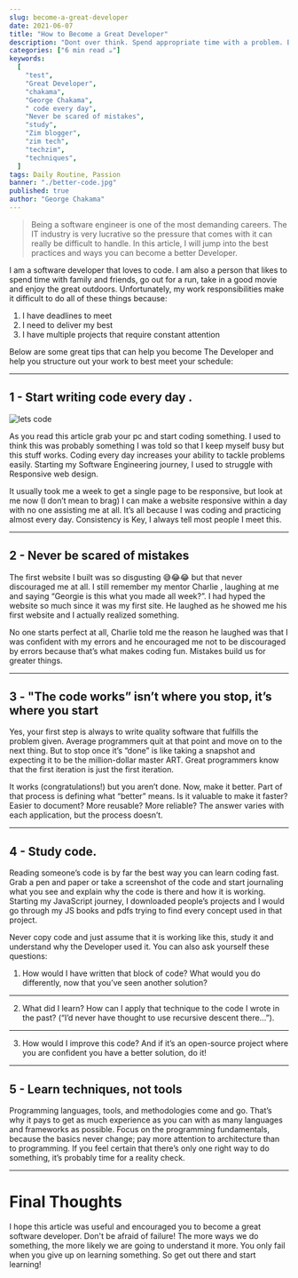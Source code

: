```yaml
---
slug: become-a-great-developer
date: 2021-06-07
title: "How to Become a Great Developer"
description: "Dont over think. Spend appropriate time with a problem. Before typing on the IDE, first solve the complete problem in your mind. Avoid jumping straightway to"
categories: ["6 min read ☕"]
keywords:
  [
    "test",
    "Great Developer",
    "chakama",
    "George Chakama",
    " code every day",
    "Never be scared of mistakes",
    "study",
    "Zim blogger",
    "zim tech",
    "techzim",
    "techniques",
  ]
tags: Daily Routine, Passion
banner: "./better-code.jpg"
published: true
author: "George Chakama"
---
```


> Being a software engineer is one of the most demanding careers. The IT industry is very lucrative so the pressure that comes with it can really be difficult to handle. In this article, I will jump into the best practices and ways you can become a better Developer.

I am a software developer that loves to code. I am also a person that likes to spend time with family and friends, go out for a run, take in a good movie and enjoy the great outdoors. Unfortunately, my work responsibilities make it difficult to do all of these things because:

1.  I have deadlines to meet
2.  I need to deliver my best
3.  I have multiple projects that require constant attention

Below are some great tips that can help you become The Developer and help you structure out your work to best meet your schedule:

---

## 1 - Start writing code every day .

![lets code](https://www.chakama.co.zw/images/hacker.gif)

As you read this article grab your pc and start coding something. I used to think this was probably something I was told so that I keep myself busy but this stuff works. Coding every day increases your ability to tackle problems easily. Starting my Software Engineering journey, I used to struggle with Responsive web design.

It usually took me a week to get a single page to be responsive, but look at me now (I don’t mean to brag) I can make a website responsive within a day with no one assisting me at all. It’s all because I was coding and practicing almost every day. Consistency is Key, I always tell most people I meet this.

---

## 2 - Never be scared of mistakes

The first website I built was so disgusting 😅😂😂 but that never discouraged me at all. I still remember my mentor Charlie , laughing at me and saying “Georgie is this what you made all week?”. I had hyped the website so much since it was my first site. He laughed as he showed me his first website and I actually realized something.

No one starts perfect at all, Charlie told me the reason he laughed was that I was confident with my errors and he encouraged me not to be discouraged by errors because that’s what makes coding fun. Mistakes build us for greater things.

---

## 3 - "The code works” isn’t where you stop, it’s where you start

Yes, your first step is always to write quality software that fulfills the problem given. Average programmers quit at that point and move on to the next thing. But to stop once it’s “done” is like taking a snapshot and expecting it to be the million-dollar master ART. Great programmers know that the first iteration is just the first iteration.

It works (congratulations!) but you aren’t done. Now, make it better. Part of that process is defining what “better” means. Is it valuable to make it faster? Easier to document? More reusable? More reliable? The answer varies with each application, but the process doesn’t.

---

## 4 - Study code.

Reading someone’s code is by far the best way you can learn coding fast. Grab a pen and paper or take a screenshot of the code and start journaling what you see and explain why the code is there and how it is working. Starting my JavaScript journey, I downloaded people’s projects and I would go through my JS books and pdfs trying to find every concept used in that project.

Never copy code and just assume that it is working like this, study it and understand why the Developer used it. You can also ask yourself these questions:

1.  How would I have written that block of code? What would you do differently, now that you’ve seen another solution?

---

2.  What did I learn? How can I apply that technique to the code I wrote in the past? (“I’d never have thought to use recursive descent there…”).

---

3.  How would I improve this code? And if it’s an open-source project where you are confident you have a better solution, do it!

---

## 5 - Learn techniques, not tools

Programming languages, tools, and methodologies come and go. That’s why it pays to get as much experience as you can with as many languages and frameworks as possible. Focus on the programming fundamentals, because the basics never change; pay more attention to architecture than to programming. If you feel certain that there’s only one right way to do something, it’s probably time for a reality check.

---

# Final Thoughts

I hope this article was useful and encouraged you to become a great software developer. Don't be afraid of failure! The more ways we do something, the more likely we are going to understand it more. You only fail when you give up on learning something. So get out there and start learning!
